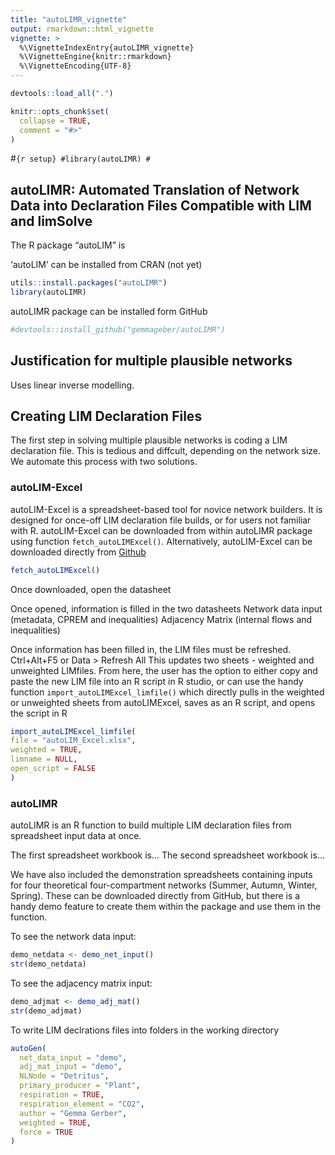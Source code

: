 ```yaml
---
title: "autoLIMR_vignette"
output: rmarkdown::html_vignette
vignette: >
  %\VignetteIndexEntry{autoLIMR_vignette}
  %\VignetteEngine{knitr::rmarkdown}
  %\VignetteEncoding{UTF-8}
---
```

```r
devtools::load_all(".")
```

```r
knitr::opts_chunk$set(
  collapse = TRUE,
  comment = "#>"
)
```

\#`{r setup} #library(autoLIMR) #`

## autoLIMR: Automated Translation of Network Data into Declaration Files Compatible with LIM and limSolve

The R package "autoLIM" is <what is it>

'autoLIM' can be installed from CRAN (not yet)

```r
utils::install.packages("autoLIMR")
library(autoLIMR)
```

autoLIMR package can be installed form GitHub
```r
#devtools::install_github("gemmageber/autoLIMR")
```



## Justification for multiple plausible networks

Uses linear inverse modelling.

## Creating LIM Declaration Files

The first step in solving multiple plausible networks is coding a LIM declaration file. This is tedious and diffcult, depending on the network size.
We automate this process with two solutions.

### autoLIM-Excel
autoLIM-Excel is a spreadsheet-based tool for novice network builders. It
is designed for once-off LIM declaration file builds, or for users not 
familiar with R. autoLIM-Excel can be downloaded from within autoLIMR package
using function `fetch_autoLIMExcel()`. Alternatively, autoLIM-Excel can
be downloaded directly from [Github](https://github.com/gemmagerber/autoLIM-Excel/raw/main/autoLIM_Excel.xlsx)


```r
fetch_autoLIMExcel()
```

Once downloaded, open the datasheet

Once opened, information is filled in the two datasheets
Network data input (metadata, CPREM and inequalities)
Adjacency Matrix (internal flows and inequalities)

Once information has been filled in, the LIM files must be refreshed.
Ctrl+Alt+F5 or Data > Refresh All
This updates two sheets - weighted and unweighted LIMfiles.
From here, the user has the option to either copy and paste the
new LIM file into an R script in R studio, or can use the handy function
`import_autoLIMExcel_limfile()` which directly pulls in the weighted or unweighted
sheets from autoLIMExcel, saves as an R script, and opens the script in R

```r
import_autoLIMExcel_limfile(
file = "autoLIM_Excel.xlsx",
weighted = TRUE,
limname = NULL,
open_script = FALSE
)
```

### autoLIMR
autoLIMR is an R function to build multiple LIM declaration files from
spreadsheet input data at once.

The first spreadsheet workbook is...
The second spreadsheet workbook is...

We have also included the demonstration spreadsheets containing inputs for four theoretical four-compartment networks (Summer, Autumn, Winter, Spring). These can be downloaded directly from GitHub, but there is a handy demo feature to create them within the package and use them in the function.

To see the network data input:
```r
demo_netdata <- demo_net_input()
str(demo_netdata)
```


To see the adjacency matrix input:
```r
demo_adjmat <- demo_adj_mat()
str(demo_adjmat)
```


To write LIM declrations files into folders in the working directory

```r
autoGen(
  net_data_input = "demo",
  adj_mat_input = "demo",
  NLNode = "Detritus",
  primary_producer = "Plant",
  respiration = TRUE,
  respiration_element = "CO2",
  author = "Gemma Gerber",
  weighted = TRUE,
  force = TRUE
)
```

